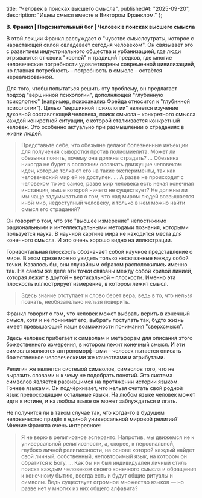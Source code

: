 
  title: "Человек в поисках высшего смысла",
  publishedAt: "2025-09-20",
  description: "Ищем смысл вместе в Виктором Франклом."
};

**В. Франкл | Подсзнательный бог | Человек в поисках высшего смысла**

В этой лекции Франкл рассуждает о "чувстве смыслоутраты, которое с нарастающей силой овладевает сегодня человеком". Он связывает это с развитием индустриального общества и урбанизацией, где люди отрываются от своих "корней" и традиций предков, где многие человеческие потребности удовлетворены современной цивилизацией, но главная потребность – потребность в смысле – остаётся нереализованной.

Для того, чтобы попытаться решить эту проблему, он предлагает подход "вершинной психологии", дополняющей "глубинную психологию" (например, психоанализ Фрейда относится к "глубинной психологии"). Целью "вершинной психологии" является изучение духовной составляющей человека, поиск смысла – конкретного смысла каждой конкретной ситуации, с которой сталкивается конкретный человек. Это особенно актуально при размышлении о страданиях в жизни людей.

> Представьте себе, что обезьяне делают болезненные инъекции для получения сыворотки против полиомиелита. Может ли обезьяна понять, почему она должна страдать? ... Обезьяна никогда не будет в состоянии осознать движущие человеком идеи, которые толкают его на такие эксперименты, так как человеческий мир ей не доступен. … А разве не происходит с человеком то же самое, разве мир человека есть некая конечная инстанция, выше которой ничего не существует? Не должны ли мы чаще задумываться о том, что над миром людей возвышается иной мир, недоступный человеку, и только в нем можно найти смысл его страданий?

Он говорит о том, что это "высшее измерение" непостижимо рациональными и интеллектуальными методами познания, которыми пользуется наука. В научной картине мира не находится места для конечного смысла. И это очень хорошо видно на иллюстрации.

<RoundedImage
  src="/posts/person-in-search-of-meaning/line-dots-illustration.jpeg"
  alt="Кривая линия, лежащая в вертикальной плоскости, выглядит как несвязанные между собой точки в горизонтальной плоскости."
  width={600}
/>

Горизонтальная плоскость обозначает собой научное представление о мире. В этом срезе можно увидеть только несвязанные между собой точки. Казалось бы, они случайным образом расположились именно так. На самом же деле эти точки связаны между собой кривой линией, которая лежит в другой – вертикальной – плоскости. Именно эта плоскость иллюстрирует измерение, в котором лежит смысл.

> Здесь знание отступает и слово берет вера; ведь в то, что нельзя познать, необязательно нельзя поверить.

Франкл говорит о том, что человек может выбрать верить в конечный смысл, хотя и не понимает его, выбрать поступать так, будто жизнь имеет превышающий наши возможности понимания "сверхсмысл".

Здесь человек прибегает к символам и метафорам для описания этого божественного измерения, в котором лежит конечный смысл. И эти символы являются антропоморфными – человек пытается описать божественное человеческими же качествами и атрибутами.

Религия же является системой символов, символов того, что не выразить словами и к чему не подобрать понятий. Эта система символов является развившимся на протяжении истории языком. Точнее языками. Он подчёркивает, что нельзя считать свой родной язык превосходящим остальные языки. На любом языке человек может идти к истине, и на любом языке он может заблуждаться и лгать.

Не получится ли в таком случае так, что когда-то в будущем человечество придёт к единой универсальной мировой религии? Мнение Франкла очень интересное:

> Я не верю в религиозное эсперанто. Напротив, мы движемся не к универсальной религиозности, а, скорее, к персональной, глубоко личной религиозности, на основе которой каждый найдет свой личный, собственный, неповторимый язык, на котором он обратится к Богу. ... Как бы ни был индивидуален личный стиль поиска каждым человеком своего конечного смысла и обращения к конечному бытию, всегда есть и будут общие ритуалы и символы. Ведь существует огромное множество языков — но разве нет у многих из них общего алфавита?
